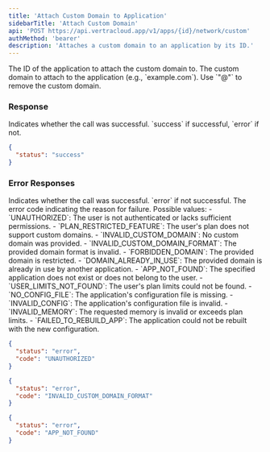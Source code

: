 ```yaml
---
title: 'Attach Custom Domain to Application'
sidebarTitle: 'Attach Custom Domain'
api: 'POST https://api.vertracloud.app/v1/apps/{id}/network/custom'
authMethod: 'bearer'
description: 'Attaches a custom domain to an application by its ID.'
---
```


<ParamField path="id" type="string" required>
  The ID of the application to attach the custom domain to.
</ParamField>

<ParamField body="custom_domain" type="string" required>
  The custom domain to attach to the application (e.g., `example.com`). Use `"@"` to remove the custom domain.
</ParamField>

### Response

<ResponseField name="status" type="string">
  Indicates whether the call was successful. `success` if successful, `error` if not.
</ResponseField>

<ResponseExample>

```json Response
{
  "status": "success"
}
```

</ResponseExample>

### Error Responses

<ResponseField name="status" type="string">
  Indicates whether the call was successful. `error` if not successful.
</ResponseField>

<ResponseField name="code" type="string">
  The error code indicating the reason for failure. Possible values:
  - `UNAUTHORIZED`: The user is not authenticated or lacks sufficient permissions.
  - `PLAN_RESTRICTED_FEATURE`: The user's plan does not support custom domains.
  - `INVALID_CUSTOM_DOMAIN`: No custom domain was provided.
  - `INVALID_CUSTOM_DOMAIN_FORMAT`: The provided domain format is invalid.
  - `FORBIDDEN_DOMAIN`: The provided domain is restricted.
  - `DOMAIN_ALREADY_IN_USE`: The provided domain is already in use by another application.
  - `APP_NOT_FOUND`: The specified application does not exist or does not belong to the user.
  - `USER_LIMITS_NOT_FOUND`: The user's plan limits could not be found.
  - `NO_CONFIG_FILE`: The application's configuration file is missing.
  - `INVALID_CONFIG`: The application's configuration file is invalid.
  - `INVALID_MEMORY`: The requested memory is invalid or exceeds plan limits.
  - `FAILED_TO_REBUILD_APP`: The application could not be rebuilt with the new configuration.
</ResponseField>

<ResponseExample>

```json Error Response (403)
{
  "status": "error",
  "code": "UNAUTHORIZED"
}
```

```json Error Response (400)
{
  "status": "error",
  "code": "INVALID_CUSTOM_DOMAIN_FORMAT"
}
```

```json Error Response (404)
{
  "status": "error",
  "code": "APP_NOT_FOUND"
}
```

</ResponseExample>
